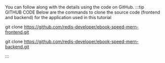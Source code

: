 You can follow along with the details using the code on GitHub.
:::tip GITHUB CODE
Below are the commands to clone the source code (frontend and backend) for the application used in this tutorial

git clone https://github.com/redis-developer/ebook-speed-mern-frontend.git

git clone https://github.com/redis-developer/ebook-speed-mern-backend.git

:::

